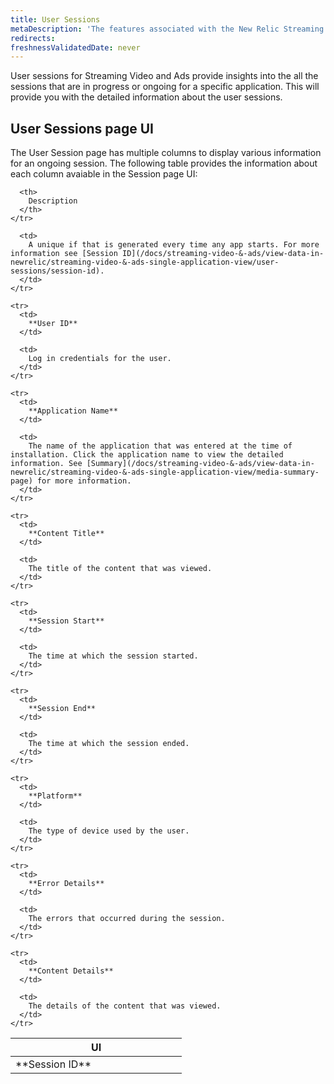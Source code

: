 ```yaml
---
title: User Sessions
metaDescription: 'The features associated with the New Relic Streaming video & ads.'
redirects:
freshnessValidatedDate: never
---
```


User sessions for Streaming Video and Ads provide insights into the all the sessions that are in progress or ongoing for a specific application. This will provide you with the detailed information about the user sessions.

## User Sessions page UI

The User Session page has multiple columns to display various information for an ongoing session. The following table provides the information about each column avaiable in the Session page UI:

<table>
  <thead>
    <tr>
      <th width="50%">
        UI
      </th>

      <th>
        Description
      </th>
    </tr>
  </thead>

  <tbody>
    <tr>
      <td>
        **Session ID**
      </td>

      <td>
        A unique if that is generated every time any app starts. For more information see [Session ID](/docs/streaming-video-&-ads/view-data-in-newrelic/streaming-video-&-ads-single-application-view/user-sessions/session-id).
      </td>
    </tr>

    <tr>
      <td>
        **User ID**
      </td>

      <td>
        Log in credentials for the user.
      </td>
    </tr>

    <tr>
      <td>
        **Application Name**
      </td>

      <td>
        The name of the application that was entered at the time of installation. Click the application name to view the detailed information. See [Summary](/docs/streaming-video-&-ads/view-data-in-newrelic/streaming-video-&-ads-single-application-view/media-summary-page) for more information.
      </td>
    </tr>

    <tr>
      <td>
        **Content Title**
      </td>

      <td>
        The title of the content that was viewed.
      </td>
    </tr>

    <tr>
      <td>
        **Session Start**
      </td>

      <td>
        The time at which the session started.
      </td>
    </tr>

    <tr>
      <td>
        **Session End**
      </td>

      <td>
        The time at which the session ended.
      </td>
    </tr>

    <tr>
      <td>
        **Platform**
      </td>

      <td>
        The type of device used by the user.
      </td>
    </tr>

    <tr>
      <td>
        **Error Details**
      </td>

      <td>
        The errors that occurred during the session.
      </td>
    </tr>

    <tr>
      <td>
        **Content Details**
      </td>

      <td>
        The details of the content that was viewed.
      </td>
    </tr>
  </tbody>
</table>